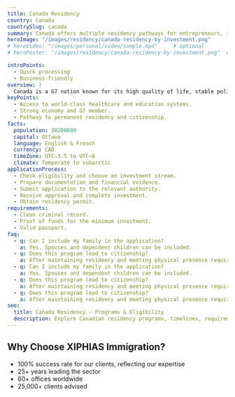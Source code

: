 ```yaml
---
title: Canada Residency
country: Canada
countrySlug: canada
summary: Canada offers multiple residency pathways for entrepreneurs, investors and skilled talent.
heroImage: "/images/residency/canada-residency-by-investment.png"
# heroVideo: "/images/personal/video/sample.mp4"     # optional
# heroPoster: "/images/residency/canada-residency-by-investment.png"  # optional

introPoints:
  - Quick processing
  - Business‑friendly
overview: |
  Canada is a G7 nation known for its high quality of life, stable political system and diverse economy.Canada is a G7 nation known for its high quality of life, stable political system and diverse economy.
keyPoints:
  - Access to world‑class healthcare and education systems.
  - Strong economy and G7 member.
  - Pathway to permanent residency and citizenship.
facts:
  population: 38200000
  capital: Ottawa
  language: English & French
  currency: CAD
  timeZone: UTC−3.5 to UTC−8
  climate: Temperate to subarctic
applicationProcess:
  - Check eligibility and choose an investment stream.
  - Prepare documentation and financial evidence.
  - Submit application to the relevant authority.
  - Receive approval and complete investment.
  - Obtain residency permit.
requirements:
  - Clean criminal record.
  - Proof of funds for the minimum investment.
  - Valid passport.
faq:
  - q: Can I include my family in the application?
    a: Yes. Spouses and dependent children can be included.
  - q: Does this program lead to citizenship?
    a: After maintaining residency and meeting physical presence requirements, you may apply for citizenship.
  - q: Can I include my family in the application?
    a: Yes. Spouses and dependent children can be included.
  - q: Does this program lead to citizenship?
    a: After maintaining residency and meeting physical presence requirements, you may apply for citizenship.
  - q: Does this program lead to citizenship?
    a: After maintaining residency and meeting physical presence requirements, you may apply for citizenship.
seo:
  title: Canada Residency – Programs & Eligibility
  description: Explore Canadian residency programs, timelines, requirements and costs.
---
```


## Why Choose XIPHIAS Immigration?

- 100% success rate for our clients, reflecting our expertise
- 25+ years leading the sector
- 60+ offices worldwide
- 25,000+ clients advised
